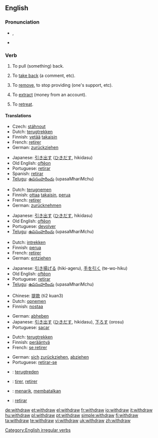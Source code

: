 ==English==

===Pronunciation===
* {{IPA|/wɪðˈdrɔː/|/wɪθ'dɻɑʊ/ , /wɪθdɹɔə/}}, {{SAMPA|/wID'drO:/}}
* {{audio|en-us-withdraw.ogg|Audio (US)}}
*: {{rhymes|ɔː}}

===Verb===
{{en-verb|withdraws|withdrawing|withdrew|withdrawn}}

# {{transitive}} To pull (something) back.
# {{transitive}} To [[take back]] (a comment, etc).
# {{transitive}} To [[remove]], to stop providing (one's support, etc).
# {{transitive}} To [[extract]] (money from an account).
# {{intransitive}} To [[retreat]].

====Translations====
{{trans-top|pull back}}
* Czech: [[stáhnout]]
* Dutch: [[terugtrekken]]
* Finnish: [[vetää]] [[takaisin]]
* French: [[retirer]]
* German: [[zurückziehen]]
{{trans-mid}}
* Japanese: [[引き出す]] ([[ひきだす]], hikidasu)
* Old English: [[ofteon|oftēon]]
* Portuguese: [[retirar]]
* Spanish: [[retirar]]
* [[Telugu]]: [[ఉపసంహరించు]] (upasaMhariMchu)
{{trans-bottom}}

{{trans-top|take back}}
* Dutch: [[terugnemen]]
* Finnish: [[ottaa]] [[takaisin]], [[perua]]
* French: [[retirer]]
* German: [[zurücknehmen]]
{{trans-mid}}
* Japanese: [[引き出す]] ([[ひきだす]], hikidasu)
* Old English: [[ofteon|oftēon]]
* Portuguese: [[devolver]]
* [[Telugu]]: [[ఉపసంహరించు]] (upasaMhariMchu)
{{trans-bottom}}

{{trans-top|remove, stop providing}}
* Dutch: [[intrekken]]
* Finnish: [[perua]]
* French: [[retirer]]
* German: [[entziehen]]
{{trans-mid}}
* Japanese: [[引き揚げる]] (hiki-ageru), [[手を引く]] (te-wo-hiku)
* Old English: [[ofteon|oftēon]]
* Portuguese: [[retirar]]
* [[Telugu]]: [[ఉపసంహరించు]] (upasaMhariMchu)
{{trans-bottom}}

{{trans-top|extract (money from an account)}}
* Chinese: [[提款]] (ti2 kuan3)
* Dutch: [[opnemen]]
* Finnish: [[nostaa]]
{{trans-mid}}
* German: [[abheben]]
* Japanese: [[引き出す]] ([[ひきだす]], hikidasu), [[下ろす]] (orosu)
* Portuguese: [[sacar]]
{{trans-bottom}}

{{trans-top|retreat}}
* Dutch: [[terugtrekken]]
* Finnish: [[perääntyä]]
* French: [[se retirer]]
{{trans-mid}}
* German: [[sich]] [[zurückziehen]], [[abziehen]]
* Portuguese: [[retirar-se]]
{{trans-bottom}}

{{checktrans-top}}
* {{ttbc|Dutch}}: [[terugtreden]]
* {{ttbc|French}}: [[tirer]], [[retirer]]
* {{ttbc|Indonesian}}: [[tarik|menarik]], [[batal|membatalkan]]
* {{ttbc|Spanish}}: [[retirar]]
{{checktrans-bottom}}

[[Category:English irregular verbs]]

[[de:withdraw]]
[[et:withdraw]]
[[el:withdraw]]
[[fr:withdraw]]
[[io:withdraw]]
[[it:withdraw]]
[[hu:withdraw]]
[[pl:withdraw]]
[[pt:withdraw]]
[[simple:withdraw]]
[[fi:withdraw]]
[[ta:withdraw]]
[[te:withdraw]]
[[vi:withdraw]]
[[uk:withdraw]]
[[zh:withdraw]]